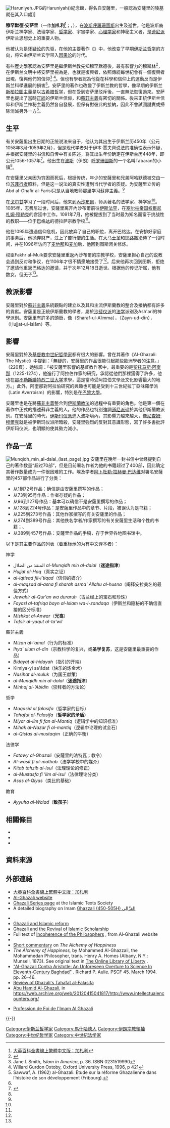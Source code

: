 {{Infobox scholar
| image            = Al Ghazzali illustration.gif
| region           = {{Plainlist|
*[[塞尔柱帝国|塞尔柱帝国]]：[[內沙布爾|內沙布爾]]<ref>''Ghazali'', Frank Griffel, '''Medieval Islamic Civilization''', Ed. Josef W. Meri and Jere L. Bacharach, (Taylor & Francis, 2006), 292.</ref>
*[[阿拔斯王朝|阿拔斯王朝]]：[[巴格达|巴格达]]、[[耶路撒冷|耶路撒冷]]、[[大马士革|大马士革]]<ref>''Ghazali'', Frank Griffel, 292.</ref>
  }}
| era              = [[伊斯兰黄金时代|伊斯兰黄金时代]]
| name             = 安萨里
| native_name      = {{lang|fa|الغزالي}}<br>{{lang|en|Algazel}}
| birth_name       = Abū Ḥāmid Muḥammad ibn Muḥammad al-Ghazālī
| birth_date       = 1058年
| birth_place      = 塞尔柱帝国[[圖斯|圖斯]]，今[[伊朗|伊朗]]
| death_date       = {{Death date and age|1111|12|18|1058|1|1}}
| death_place      = 塞尔柱帝国[[圖斯|圖斯]]，今伊朗
| school_tradition = [[苏非主义|苏非主义]]、逊尼派[[沙斐仪派|沙斐仪派]]、[[艾什尔里派|艾什尔里派]]
| main_interests   = {{Plainlist|
*[[苏非主义|苏非主义]]
*[[伊斯兰神学|伊斯兰神学]]、[[哲学|哲学]]、[[逻辑|逻辑]]
*[[伊斯兰教法学|伊斯兰教法学]]
  }}
| notable_works    = {{Plainlist|
*宗教科学的复兴
*{{le|哲学家的矛盾|The Incoherence of the Philosophers}}
*{{le|快乐的炼金术|Kimiya-yi sa'ādat}}''
}}
| influences       = {{le|志费尼|Al-Juwayni}}
| influenced       = {{Plainlist|
*{{le|法赫鲁丁·拉齊|Fakhr al-Din al-Razi}}
*[[迈蒙尼德|迈蒙尼德]]<ref name="plato.stanford.edu">[http://plato.stanford.edu/entries/maimonides-islamic/ The Influence of Islamic Thought on Maimonides] Stanford Encyclopedia of Philosophy, June 30, 2005</ref>
*[[托马斯·阿奎那|托马斯·阿奎那]]
*Ramón Martí
*Nicholas of Autrecourt
*Shah Waliullah<ref>[http://www.netmuslims.com/info/philosophy.html Muslim Philosophy] {{webarchive|url=https://web.archive.org/web/20070928110305/http://www.netmuslims.com/info/philosophy.html |date=2007-09-28 }}, Islamic Contributions to Science & Math, netmuslims.com</ref>
*Abdul-Qader Bedil
}}
}}
[[Image:Haruniyeh.JPG|thumb]]的Haruniyah({{lang|fa|هارونیه}})紀念館，得名自安薩里，一般認為安薩里的陵墓就在其入口處]]

'''穆罕默德·安萨里'''（一作'''加札利'''<ref>[http://wordpedia.eb.com/tbol/article?i=029477&db=big5&q=Al-Ghazali 大英百科全書線上繁體中文版：加札利]{{dead link|date=2017年12月 |bot=InternetArchiveBot |fix-attempted=yes }}</ref>；{{lang-fa|'''ابو حامد محمد ابن محمد الغزالی'''}}，{{bd|1058年||1111年|12月20日}}），在[[波斯|波斯]][[大呼罗珊|呼羅珊]][[圖斯|圖斯]]出生及逝世。他是波斯裔伊斯兰神学家、法理学家、[[哲学家|哲学家]]、宇宙学家、[[心理学家|心理学家]]和神秘主义者，是[[逊尼派|逊尼派]]伊斯兰思想史上的重要人物。

他被认为是[[怀疑论|怀疑论]]的先驱，在他的主要著作《{{le|哲学家的矛盾|The Incoherence of the Philosophers}}》中，他改变了早期[[伊斯兰哲学|伊斯兰哲学]]的方向，将它由伊斯兰玄学带入[[因果论|因果论]]的时代。

有些歷史學家認為安萨里是繼[[伊斯兰教|伊斯兰教]]先知[[穆罕默德|穆罕默德]]後，最有影響力的[[穆斯林|穆斯林]]<ref name=Watt1953>{{cite book|last=Watt|first=W. Montgomery|title=The Faith and Practice of Al-Ghazali|year=1953|publisher=George Allen and Unwin Ltd|location=London|url=http://www.ghazali.org/works/watt3.htm|access-date=2013-06-04|archive-date=2014-12-03|archive-url=https://web.archive.org/web/20141203185843/http://www.ghazali.org/works/watt3.htm|dead-url=no}}</ref>{{rp|14-16}}，在伊斯兰文明中將安萨里視為是{{link-en|穆贾迪德|Mujaddid}}，也就是復興者，依照傳統每世紀會有一個復興者出現，復興他們的信仰<ref>Jane I. Smith, ''Islam in America'', p. 36. ISBN 0231519990</ref><!--<ref>Dhahabi, Siyar, 4.566</ref>--><ref>Willard Gurdon Oxtoby, Oxford University Press, 1996, p 421</ref>。但也有學者認為他從在科學和信仰上的運動反而是伊斯兰科學進展的損害<ref>Sawwaf, A. (1962) al-Ghazali: Etude sur la réforme Ghazalienne dans l’histoire de son développement (Fribourg).</ref>。安萨里的著作也改變了伊斯兰教的哲學，像早期的伊斯兰[[新柏拉圖主義|新柏拉圖主義]]是以[[古希腊哲学|古希腊哲学]]，但在受到安萨里驳斥後，一直無法恢復過來。安萨里也提出了當時[[正統_(信仰)|正統]]的伊斯兰信仰，和[[蘇菲主義|蘇菲主義]]有密切的關係。後來正統伊斯兰信仰和伊斯兰神秘主義仍然各自發展，但保有對彼此的接納，因此不會試圖譴責或掃除消滅另外一方<ref name="Watt1953" />{{rp|14-16}}。

== 生平 ==

有关安薩里出生日期的正统说法来自于{{link-en|伊本·賈夫齊|Ibn al-Jawzi}}，他认为其出生于伊斯兰历450年（公元1058年3月-1059年2月），但是现代学者对于伊本·賈夫齊说法的准确性表示怀疑，并根据安薩里的书信和自传中有关陈述，将其出生年份确定在伊斯兰历448年，即公元1056-1057年<ref name=Griffel>{{cite book|last=Griffel|first=Frank|title=Al-Ghazālī's Philosophical Theology|year=2009|publisher=Oxford University Press|location=Oxford|isbn=9780195331622}}</ref>{{rp|23–25}}。他出生在[[波斯|波斯]]（伊朗）[[大呼罗珊|呼罗珊]][[圖斯|圖斯]]的一个名叫Tabaran的小镇<ref name=Griffel />{{rp|25}}。

在安薩里父亲因为穷困而死后，根据传统，年少的安薩里和兄弟阿哈默德被交由一位[[蘇非主義|苏菲行者]]照料，但是这一说法的真实性遭到当代学者的质疑。为安薩里立传的Abd al-Ghafir al-Farisi只是从当地教师那里学习蘇非主義。<ref name=Griffel />{{rp|26–27}}

在[[戈尔甘|戈尔甘]]学习了一段时间后，他来到[[內沙布爾|內沙布爾]]，师从著名的法学家、神学家{{le|志费尼|al-Juwayni}}<ref name=Griffel />{{rp|29}}。1085年，志费尼过世，安薩里离开內沙布爾前往[[伊斯法罕|伊斯法罕]]，在[[塞尔柱帝国|塞尔柱帝国]][[維齊爾|权臣]][[尼札姆·穆勒克|尼札姆·穆勒克]]的宫廷中工作。1091年7月，他被提拔到了当时最为知名而富于挑战性的教职——位于[[巴格达|巴格达]]的德拉萨宗教学校<ref name=Griffel />{{rp|34}}。

他在1095年遭遇信仰危机，因此放弃了自己的职位，离开巴格达。在安排好家庭的事务后，他抛弃财产，过上了苦行僧的生活。在[[大马士革|大马士革]]和[[耶路撒冷|耶路撒冷]]待了一段时间，并在1096年访问了[[麦地那|麦地那]]和[[麦加|麦加]]后，他回到图斯闭关修炼。

权臣Fakhr al-Mulk要求安薩里重返內沙布爾的宗教学校，安薩里担心自己的说教会遇到反对和争议，在1106年才很不情愿地接受了<ref name=Griffel />{{rp|53-4}}。后来他再次回到图斯，拒绝了邀请他重返巴格达的邀请，并于次年12月18日逝世。根据他的传记所属，他有数女，但无子<ref name=Griffel />{{rp|57–59}}。

==教派影響==
安薩里對於[[蘇非主義|蘇非主義]]系統觀點的建立以及其和主流伊斯蘭教的整合及接納都有許多的貢獻。安薩里是正統伊斯蘭教的學者，屬於[[沙斐仪派|沙斐仪派]]的[[法学|法学]]派别及Ash'ari的神學派别。安薩里有許多的頭銜，像{{rtl-lang|ar|شرف الأئمة}}（Sharaf-ul-Aʾimma），{{rtl-lang|ar|زين الدين}}（Zayn-ud-dīn），{{rtl-lang|ar|حجة الإسلام}}（Ḥujjat-ul-Islām）等。

==影響==
安薩里對於{{le|穆斯林哲學家|Muslim philosophers}}及[[基督教|基督教]][[中世紀哲學|中世紀哲學家]]都有很大的影響。{{le|玛格丽特·史密斯 (作家)|Margaret Smith (author)|玛格丽特·史密斯}}曾在其著作《Al-Ghazali: The Mystic》中提到：「無疑的，安薩里的作品很能引起那些歐洲學者的注意。」（220頁），她強調：「被安薩里影響的基督教作家中，最重要的是聖[[托马斯·阿奎那|托马斯·阿奎那]]（1225-1274），他進行了阿拉伯作家的研究，承認從他們那裡獲得了許多，他也在[[那不勒斯腓特烈二世大学|那不勒斯腓特烈二世大学]]求學，這是當時受阿拉伯文學及文化影響最大的地方。」此外，阿奎那對阿拉伯研究的興趣也可能是受到十三世紀拉丁亞味羅學派（Latin Averroism）的影響，特別是在[[巴黎大學|巴黎大學]]。

安薩里也是在將[[蘇非主義|蘇非主義]]整合到[[伊斯蘭教法|伊斯蘭教法]]的過程中有重要的角色。他是第一個在著作中正式的描述蘇非主義的人。他的作品也特別強調[[遜尼派|遜尼派]]過於其他伊斯蘭教派別。在安薩里的時代，[[伊斯玛仪派|伊斯玛仪派]]進入波斯境內，其影響力越來越大，像[[尼查姆·穆爾克|尼查姆·穆爾克]]就是被伊斯玛仪派所暗殺，安薩里強烈的反對其意識形態，寫了許多書批評伊斯玛仪派，也明顯的使其勢力減小。

== 作品一览 ==
[[File:Munqidh_min_al-dalal_(last_page).jpg|thumb]]
{{Portal box|阿拉伯世界|宗教|人物}}
安薩里在晚年一封书信中曾经提到自己的著作数量“超过70部”，但是目前署名作者为他的书籍超过了400部，因此确定其著作数量成为一件很困难的工作。埃及学者[[阿卜杜勒·拉赫曼·巴达维|阿卜杜勒·拉赫曼·巴达维]]对署名安薩里的457部作品进行了分类：
* 从1到72号作品：确信是由安薩里撰写的作品； 
* 从73到95号作品：作者存疑的作品；
* 从96到127号作品：基本可以确信不是安薩里撰写的作品；
* 从128到224号作品：是安薩里作品中的章节、片段，被误认为是书籍；
* 从225到273号作品：其他作家撰写的有关安薩里的作品；
* 从274到389号作品：其他佚名学者/作家撰写的有关安薩里生活和个性的书籍；、
* 从389到457号作品：安薩里作品的手稿，存于世界各地图书馆中。

以下是其主要作品的列表（着重标示的为有中文译本者）：
;神学
* المنقذ من الضلال ''al-Munqidh min al-dalal''（'''迷途指津'''）
* ''Hujjat al-Haq''（真实之证） 
* ''al-Iqtisad fil-i`tiqad''（信仰的媒介）
* ''al-maqsad al-asna fi sharah asma' Allahu al-husna''（阐释安拉美名的最佳方式） 
* ''Jawahir al-Qur'an wa duraruh''（古兰经上的宝石和珍珠）
* ''Fayasl al-tafriqa bayn al-Islam wa-l-zandaqa''（伊斯兰和隐秘的不确信直接的区分标准）
* ''Mishkat al-Anwar''（'''光龛'''）
* ''Tafsir al-yaqut al-ta'wil''

;蘇非主義
* ''Mizan al-'amal''（行为的标准）
* ''Ihya' ulum al-din''（宗教科学的复兴，或'''圣学复苏'''，这是安薩里最重要的作品）
* ''Bidayat al-hidayah''（指引的开端）
* Kimiya-yi sa'ādat（快乐的炼金术） 
* ''Nasihat al-muluk''（为国王献策） 
* ''al-Munqidh min al-dalal''（'''迷途指津'''）
* ''Minhaj al-'Abidin''（崇拜者的方法论）

;哲学
* ''Maqasid al falasifa''（哲学家的目标） 
* ''Tahafut al-Falasifa''（'''[[哲学家的矛盾|哲学家的矛盾]]'''）
* ''Miyar al-Ilm fi fan al-Mantiq''（逻辑学中的知识标准）
* ''Mihak al-Nazar fi al-mantiq''（逻辑中论理的试金石）
* ''al-Qistas al-mustaqim''（正确的平衡）

;法律学
* ''Fatawy al-Ghazali''（安薩里的法特瓦；教令）
* ''Al-wasit fi al-mathab''（法学学校中的媒介）
* ''Kitab tahzib al-Isul''（法理理论的修正）
* ''al-Mustasfa fi 'ilm al-isul''（法律理论分类）
* ''Asas al-Qiyas''（类比的基础）

;教育
* ''Ayyuha al-Walad''（'''致孩子'''）

==相關條目==
*{{link-en|穆贾迪德|Mujaddid}}
*{{le|Nasîhatnâme|Nasîhatnâme}}
*{{le|AmirMir Sayyid Ali Hamadani|AmirMir Sayyid Ali Hamadani}}

== 資料來源 ==
{{reflist}}

== 外部連結 ==
{{Wikisource author|Abu Hamid al-Ghazālī}}
{{Commons category|Al-Ghazali}}
* [http://wordpedia.eb.com/tbol/article?i=029477&db=big5&q=Al-Ghazali 大英百科全書線上繁體中文版：加札利]{{dead link|date=2017年12月 |bot=InternetArchiveBot |fix-attempted=yes }}
* [http://www.ghazali.org Al-Ghazali website] {{Wayback|url=http://www.ghazali.org/ |date=20110224074432 }}
* [http://www.its.org.uk/product-category/the-ghazali-series/ Ghazali Series page] {{Wayback|url=http://www.its.org.uk/product-category/the-ghazali-series/ |date=20210127151009 }} at the Islamic Texts Society
* A detailed biography on Imam [http://islamicencyclopedia.org/public/index/topicDetail/id/313 Ghazzali (450-505H) الغزَّالِي] {{Wayback|url=http://islamicencyclopedia.org/public/index/topicDetail/id/313 |date=20200902071204 }}
<!-- * {{Internet Archive author |sname = Al-Ghazali}} -->
* {{Librivox author |id = 10472}}
* [http://www.islamtimes.org/vdch.-n-t23nzz10d2.html Ghazali and Islamic reform] {{Wayback|url=http://www.islamtimes.org/vdch.-n-t23nzz10d2.html |date=20130629013013 }}
* [https://web.archive.org/web/20170630034053/http://lostislamichistory.com/al-ghazali/ Ghazali and the Revival of Islamic Scholarship]
* Full text of [http://www.ghazali.org/works/taf-eng.pdf Incoherence of the Philosophers] {{Wayback|url=http://www.ghazali.org/works/taf-eng.pdf |date=20210120123525 }}, from Al-Ghazali website
* {{sep entry|al-ghazali|Al-Ghazali|Frank Griffel}}
* [http://www.butler-bowdon.com/the-alchemy-of-happiness.html Short commentary] {{Wayback|url=http://www.butler-bowdon.com/the-alchemy-of-happiness.html |date=20091003024427 }} on ''The Alchemy of Happiness''
* ''The Alchemy of Happiness,'' by Mohammed Al-Ghazzali, the Mohammedan Philosopher, trans. Henry A. Homes (Albany, N.Y.: Munsell, 1873). See original text in [http://oll.libertyfund.org/index.php?option=com_staticxt&staticfile=show.php&title=1844 The Online Library of Liberty] {{Wayback|url=http://oll.libertyfund.org/index.php?option=com_staticxt&staticfile=show.php&title=1844 |date=20130518164808 }}.
* [http://www.asa3.org/ASA/PSCF/1994/PSCF3-94Aulie.html "Al-Ghazali Contra Aristotle: An Unforeseen Overture to Science In Eleventh-Century Baghdad"] {{Wayback|url=http://www.asa3.org/ASA/PSCF/1994/PSCF3-94Aulie.html |date=20210226105618 }}. Richard P. Aulie. PSCF 45. March 1994. pp. 26–46.
* [http://consideredbookreviews.blogspot.com/2009/09/tahafut-al-falasafah-incoherence-of.html Review of Ghazali's Tahafat al-Falasifa] {{Wayback|url=http://consideredbookreviews.blogspot.com/2009/09/tahafut-al-falasafah-incoherence-of.html |date=20110708031937 }}
* [https://web.archive.org/web/20150924035414/http://www.intellectualencounters.org/KotarApp/BrowseBooks.aspx?ExpandNodeID=2442$2443$2447&bAsImage=False Abu Hamid Al-Ghazali], in https://web.archive.org/web/20120415041817/http://www.intellectualencounters.org/
* {{fr icon}} [https://web.archive.org/web/20110817021157/http://www.at-tawhid.net/article-qawa-id-ul-aqa-id-al-ghazali-61087403.html Profession de Foi de l'Imam Al Ghazali]

{{-}}
{{中世紀哲學}}
{{社会与政治哲学}}

{{Authority control}}

{{DEFAULTSORT:Al-Ghazali}}
[[Category:伊斯兰哲学家|Category:伊斯兰哲学家]]
[[Category:馬什哈德人|Category:馬什哈德人]]
[[Category:伊朗宗教領袖|Category:伊朗宗教領袖]]
[[Category:中世纪哲学家|Category:中世纪哲学家]]
[[Category:中世纪法学家|Category:中世纪法学家]]